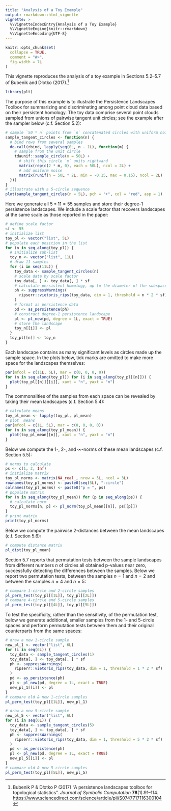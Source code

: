```yaml
---
title: "Analysis of a Toy Example"
output: rmarkdown::html_vignette
vignette: >
  %\VignetteIndexEntry{Analysis of a Toy Example}
  %\VignetteEngine{knitr::rmarkdown}
  %\VignetteEncoding{UTF-8}
---
```


```r
knitr::opts_chunk$set(
  collapse = TRUE,
  comment = "#>",
  fig.width = 7L
)
```

This vignette reproduces the analysis of a toy example in Sections 5.2--5.7 of Bubenik and Dłotko (2017).[^plt]

[^plt]: Bubenik P & Dłotko P (2017) "A persistence landscapes toolbox for topological statistics". _Journal of Symbolic Computation_ **78**(1):91--114. <https://www.sciencedirect.com/science/article/pii/S0747717116300104>

```r
library(plt)
```

The purpose of this example is to illustrate the Persistence Landscapes Toolbox for summarizing and discriminating among point cloud data based on their persistent homology.
The toy data comprise several point clouds sampled from unions of pairwise tangent unit circles; see the example after the sampler below (c.f. Section 5.2):

```r
# sample `50 * n` points from `n` concatenated circles with uniform noise
sample_tangent_circles <- function(n) {
  # bind rows from several samples
  do.call(rbind, lapply(seq(0L, n - 1L), function(m) {
    # sample from the unit circle
    tdaunif::sample_circle(n = 50L) +
      # shift this circle `m` units rightward
      matrix(rep(c(2 * m, 0), each = 50L), ncol = 2L) +
      # add uniform noise
      matrix(runif(n = 50L * 2L, min = -0.15, max = 0.15), ncol = 2L)
  }))
}
# illustrate with a 5-circle sequence
plot(sample_tangent_circles(n = 5L), pch = "+", col = "red", asp = 1)
```

Here we generate all $5 * 11 = 55$ samples and store their degree-1 persistence landscapes.
We include a scale factor that recovers landscapes at the same scale as those reported in the paper:

```r
# define scale factor
sf <- 55
# initialize list
toy_pl <- vector("list", 5L)
# populate each position in the list
for (n in seq_along(toy_pl)) {
  # initialize sub-list
  toy_n <- vector("list", 11L)
  # draw 11 samples
  for (i in seq(11L)) {
    toy_data <- sample_tangent_circles(n)
    # scale data by scale factor
    toy_data[, ] <- toy_data[, ] * sf
    # calculate persistent homology, up to the diameter of the subspace
    ph <- suppressWarnings(
      ripserr::vietoris_rips(toy_data, dim = 1, threshold = n * 2 * sf)
    )
    # format as persistence data
    pd <- as_persistence(ph)
    # construct degree-1 persistence landscape
    pl <- pl_new(pd, degree = 1L, exact = TRUE)
    # store the landscape
    toy_n[[i]] <- pl
  }
  toy_pl[[n]] <- toy_n
}
```

Each landscape contains as many significant levels as circles made up the sample space. In the plots below, tick marks are omitted to make more space for the landscapes themselves:

```r
par(mfcol = c(11L, 5L), mar = c(0, 0, 0, 0))
for (n in seq_along(toy_pl)) for (i in seq_along(toy_pl[[n]])) {
  plot(toy_pl[[n]][[i]], xaxt = "n", yaxt = "n")
}
```

The commonalities of the samples from each space can be revealed by taking their mean landscapes (c.f. Section 5.4):

```r
# calculate means
toy_pl_mean <- lapply(toy_pl, pl_mean)
# plot  means
par(mfcol = c(1L, 5L), mar = c(0, 0, 0, 0))
for (n in seq_along(toy_pl_mean)) {
  plot(toy_pl_mean[[n]], xaxt = "n", yaxt = "n")
}
```

Below we compute the $1$-, $2$-, and $\infty$-norms of these mean landscapes (c.f. Section 5.5):

```r
# norms to calculate
ps <- c(1, 2, Inf)
# initialize matrix
toy_pl_norms <- matrix(NA_real_, nrow = 5L, ncol = 3L)
rownames(toy_pl_norms) <- paste0(seq(5L), "-circle")
colnames(toy_pl_norms) <- paste0("p = ", ps)
# populate matrix
for (n in seq_along(toy_pl_mean)) for (p in seq_along(ps)) {
  # calculate norm
  toy_pl_norms[n, p] <- pl_norm(toy_pl_mean[[n]], ps[[p]])
}
# print matrix
print(toy_pl_norms)
```

Below we compute the pairwise $2$-distances between the mean landscapes (c.f. Section 5.6):

```r
# compute distance matrix
pl_dist(toy_pl_mean)
```

Section 5.7 reports that permutation tests between the sample landscapes from different numbers $n$ of circles all obtained p-values near zero, successfully detecting the differences between the samples.
Below we report two permutation tests, between the samples $n=1$ and $n=2$ and between the samples $n=4$ and $n=5$:

```r
# compare 1-circle and 2-circle samples
pl_perm_test(toy_pl[[1L]], toy_pl[[2L]])
# compare 4-circle and 5-circle samples
pl_perm_test(toy_pl[[4L]], toy_pl[[5L]])
```

To test the specificity, rather than the sensitivity, of the permutation test, below we generate additional, smaller samples from the 1- and 5-circle spaces and perform permutation tests between them and their original counterparts from the same spaces:

```r
# draw a new 1-circle sample
new_pl_1 <- vector("list", 6L)
for (i in seq(6L)) {
  toy_data <- sample_tangent_circles(1)
  toy_data[, ] <- toy_data[, ] * sf
  ph <- suppressWarnings(
    ripserr::vietoris_rips(toy_data, dim = 1, threshold = 1 * 2 * sf)
  )
  pd <- as_persistence(ph)
  pl <- pl_new(pd, degree = 1L, exact = TRUE)
  new_pl_1[[i]] <- pl
}
# compare old & new 1-circle samples
pl_perm_test(toy_pl[[1L]], new_pl_1)

# draw a new 5-circle sample
new_pl_5 <- vector("list", 6L)
for (i in seq(6L)) {
  toy_data <- sample_tangent_circles(5)
  toy_data[, ] <- toy_data[, ] * sf
  ph <- suppressWarnings(
    ripserr::vietoris_rips(toy_data, dim = 1, threshold = 5 * 2 * sf)
  )
  pd <- as_persistence(ph)
  pl <- pl_new(pd, degree = 1L, exact = TRUE)
  new_pl_5[[i]] <- pl
}
# compare old & new 5-circle samples
pl_perm_test(toy_pl[[5L]], new_pl_5)
```

